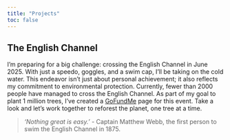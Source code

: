 ```yaml
---
title: "Projects"
toc: false
---
```


## The English Channel

I'm preparing for a big challenge: crossing the English Channel in June 2025. With just a speedo, goggles, and a swim cap, I'll be taking on the cold water. This endeavor isn't just about personal achievement; it also reflects my commitment to environmental protection. Currently, fewer than 2000 people have managed to cross the English Channel. As part of my goal to plant 1 million trees, I've created a [GoFundMe](https://gofund.me/fdba468f) page for this event. Take a look and let's work together to reforest the planet, one tree at a time.

> *'Nothing great is easy.'* - Captain Matthew Webb, the first person to swim the English Channel in 1875.
